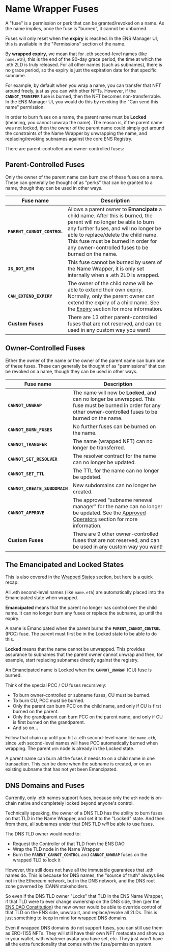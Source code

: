 # Name Wrapper Fuses

A "fuse" is a permission or perk that can be granted/revoked on a name. As the name implies, once the fuse is "burned", it cannot be unburned.

Fuses will only reset when the **expiry** is reached. In the ENS Manager UI, this is available in the "Permissions" section of the name.

By **wrapped expiry**, we mean that for .eth second-level names (like `name.eth`), this is the end of the 90-day grace period, the time at which the .eth 2LD is truly released. For all other names (such as subnames), there is no grace period, so the expiry is just the expiration date for that specific subname.

For example, by default when you wrap a name, you can transfer that NFT around freely, just as you can with other NFTs. However, if the **`CANNOT_TRANSFER`** fuse is burned, then the NFT becomes non-transferrable. In the ENS Manager UI, you would do this by revoking the "Can send this name" permission.

In order to burn fuses on a name, the parent name must be **Locked** (meaning, you cannot unwrap the name). The reason is, if the parent name was not locked, then the owner of the parent name could simply get around the constraints of the Name Wrapper by unwrapping the name, and replacing/revoking subnames against the core ENS Registry.

There are parent-controlled and owner-controlled fuses:

## Parent-Controlled Fuses

Only the owner of the parent name can burn one of these fuses on a name. These can generally be thought of as "perks" that can be granted to a name, though they can be used in other ways.

| Fuse name                   | Description                                                                                                                                                                                                                                                                                      |
| --------------------------- | ------------------------------------------------------------------------------------------------------------------------------------------------------------------------------------------------------------------------------------------------------------------------------------------------ |
| **`PARENT_CANNOT_CONTROL`** | Allows a parent owner to **Emancipate** a child name. After this is burned, the parent will no longer be able to burn any further fuses, and will no longer be able to replace/delete the child name. This fuse must be burned in order for any owner-controlled fuses to be burned on the name. |
| **`IS_DOT_ETH`**            | This fuse cannot be burned by users of the Name Wrapper, it is only set internally when a .eth 2LD is wrapped.                                                                                                                                                                                   |
| **`CAN_EXTEND_EXPIRY`**     | The owner of the child name will be able to extend their own expiry. Normally, only the parent owner can extend the expiry of a child name. See the [Expiry](/wrapper/expiry) section for more information.                                                                                      |
| **Custom Fuses**            | There are 13 other parent-controlled fuses that are not reserved, and can be used in any custom way you want!                                                                                                                                                                                    |

## Owner-Controlled Fuses

Either the owner of the name or the owner of the parent name can burn one of these fuses. These can generally be thought of as "permissions" that can be revoked on a name, though they can be used in other ways.

| Fuse name                     | Description                                                                                                                                                       |
| ----------------------------- | ----------------------------------------------------------------------------------------------------------------------------------------------------------------- |
| **`CANNOT_UNWRAP`**           | The name will now be **Locked**, and can no longer be unwrapped. This fuse must be burned in order for any other owner-controlled fuses to be burned on the name. |
| **`CANNOT_BURN_FUSES`**       | No further fuses can be burned on the name.                                                                                                                       |
| **`CANNOT_TRANSFER`**         | The name (wrapped NFT) can no longer be transferred.                                                                                                              |
| **`CANNOT_SET_RESOLVER`**     | The resolver contract for the name can no longer be updated.                                                                                                      |
| **`CANNOT_SET_TTL`**          | The TTL for the name can no longer be updated.                                                                                                                    |
| **`CANNOT_CREATE_SUBDOMAIN`** | New subdomains can no longer be created.                                                                                                                          |
| **`CANNOT_APPROVE`**          | The approved "subname renewal manager" for the name can no longer be updated. See the [Approved Operators](#approved-operators) section for more information.     |
| **Custom Fuses**              | There are 9 other owner-controlled fuses that are not reserved, and can be used in any custom way you want!                                                       |

## The Emancipated and Locked States

This is also covered in the <a href="/wrapper/states">Wrapped States</a> section, but here is a quick recap:

All .eth second-level names (like `name.eth`) are automatically placed into the Emancipated state when wrapped.

**Emancipated** means that the parent no longer has control over the child name. It can no longer burn any fuses or replace the subname, up until the expiry.

A name is Emancipated when the parent burns the **`PARENT_CANNOT_CONTROL`** (PCC) fuse. The parent must first be in the Locked state to be able to do this.

**Locked** means that the name cannot be unwrapped. This provides assurance to subnames that the parent owner cannot unwrap and then, for example, start replacing subnames directly against the registry.

An Emancipated name is Locked when the **`CANNOT_UNWRAP`** (CU) fuse is burned.

Think of the special PCC / CU fuses recursively:

- To burn owner-controlled or subname fuses, CU must be burned.
- To burn CU, PCC must be burned.
- Only the parent can burn PCC on the child name, and only if CU is first burned on the parent.
- Only the grandparent can burn PCC on the parent name, and only if CU is first burned on the grandparent.
- And so on...

Follow that chain up until you hit a .eth second-level name like `name.eth`, since .eth second-level names will have PCC automatically burned when wrapping. The parent `eth` node is already in the Locked state.

A parent name can burn all the fuses it needs to on a child name in one transaction. This can be done when the subname is created, or on an existing subname that has not yet been Emancipated.

## DNS Domains and Fuses

Currently, only .eth names support fuses, because only the `eth` node is on-chain native and completely locked beyond anyone's control.

Technically speaking, the owner of a DNS TLD has the ability to burn fuses on that TLD in the Name Wrapper, and set it to the "Locked" state. And then from there, all subnames under that DNS TLD _will_ be able to use fuses.

The DNS TLD owner would need to:

- Request the Controller of that TLD from the ENS DAO
- Wrap the TLD node in the Name Wrapper
- Burn the **`PARENT_CANNOT_CONTROL`** and **`CANNOT_UNWRAP`** fuses on the wrapped TLD to lock it

However, this still does not have all the immutable guarantees that .eth names do. This is because for DNS names, the "source of truth" always lies not in the Ethereum network, but in the DNS network, and the DNS root zone governed by ICANN stakeholders.

So even if the DNS TLD owner "Locks" that TLD in the ENS Name Wrapper, if that TLD were to ever change ownership on the DNS side, then (per the [ENS DAO Constitution](https://docs.ens.domains/v/governance/ens-dao-constitution#iv.-ens-integrates-with-the-global-namespace)) the new owner would be able to override control of that TLD on the ENS side, unwrap it, and replace/revoke all 2LDs. This is just something to keep in mind for wrapped DNS domains.

Even if wrapped DNS domains do not support fuses, you can still use them as ERC-1155 NFTs. They will still have their own NFT metadata and show up in your wallet, with whatever avatar you have set, etc. They just won't have all the extra functionality that comes with the fuse/permission system.
